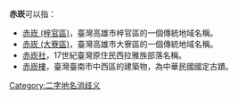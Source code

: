 '''赤崁'''可以指：
* [[赤崁_(梓官區)|赤崁 (梓官區)]]，臺灣高雄市梓官區的一個傳統地域名稱。
* [[赤崁_(大寮區)|赤崁 (大寮區)]]，臺灣高雄市大寮區的一個傳統地域名稱。
* [[赤崁社|赤崁社]]，17世紀臺灣原住民西拉雅族部落名稱。
* [[赤崁樓|赤崁樓]]，臺灣臺南市中西區的建築物，為中華民國國定古蹟。
{{disambig}}
[[Category:二字地名消歧义|Category:二字地名消歧义]]